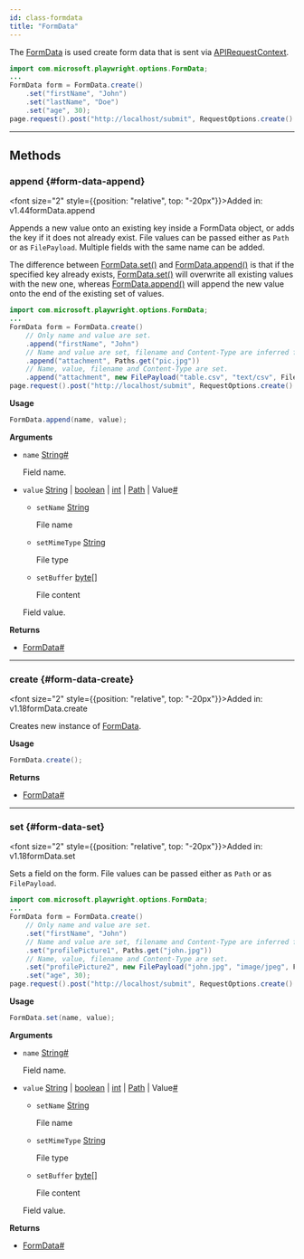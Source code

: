 ```yaml
---
id: class-formdata
title: "FormData"
---
```



The [FormData] is used create form data that is sent via [APIRequestContext].

```java
import com.microsoft.playwright.options.FormData;
...
FormData form = FormData.create()
    .set("firstName", "John")
    .set("lastName", "Doe")
    .set("age", 30);
page.request().post("http://localhost/submit", RequestOptions.create().setForm(form));
```


---

## Methods

### append {#form-data-append}

<font size="2" style={{position: "relative", top: "-20px"}}>Added in: v1.44</font><x-search>formData.append</x-search>

Appends a new value onto an existing key inside a FormData object, or adds the key if it does not already exist. File values can be passed either as `Path` or as `FilePayload`. Multiple fields with the same name can be added.

The difference between [FormData.set()](/api/class-formdata.mdx#form-data-set) and [FormData.append()](/api/class-formdata.mdx#form-data-append) is that if the specified key already exists, [FormData.set()](/api/class-formdata.mdx#form-data-set) will overwrite all existing values with the new one, whereas [FormData.append()](/api/class-formdata.mdx#form-data-append) will append the new value onto the end of the existing set of values.

```java
import com.microsoft.playwright.options.FormData;
...
FormData form = FormData.create()
    // Only name and value are set.
    .append("firstName", "John")
    // Name and value are set, filename and Content-Type are inferred from the file path.
    .append("attachment", Paths.get("pic.jpg"))
    // Name, value, filename and Content-Type are set.
    .append("attachment", new FilePayload("table.csv", "text/csv", Files.readAllBytes(Paths.get("my-tble.csv"))));
page.request().post("http://localhost/submit", RequestOptions.create().setForm(form));
```

**Usage**

```java
FormData.append(name, value);
```

**Arguments**
- `name` [String]<a aria-hidden="true" tabIndex="-1" class="list-anchor-link" id="form-data-append-option-name"/><a href="#form-data-append-option-name" class="list-anchor">#</a>
  
  Field name.
- `value` [String] | [boolean] | [int] | [Path] | Value<a aria-hidden="true" tabIndex="-1" class="list-anchor-link" id="form-data-append-option-value"/><a href="#form-data-append-option-value" class="list-anchor">#</a>
  - `setName` [String]
    
    File name
  - `setMimeType` [String]
    
    File type
  - `setBuffer` [byte&#91;&#93;]
    
    File content
  
  Field value.

**Returns**
- [FormData]<a aria-hidden="true" tabIndex="-1" class="list-anchor-link" id="form-data-append-return"/><a href="#form-data-append-return" class="list-anchor">#</a>

---

### create {#form-data-create}

<font size="2" style={{position: "relative", top: "-20px"}}>Added in: v1.18</font><x-search>formData.create</x-search>

Creates new instance of [FormData].

**Usage**

```java
FormData.create();
```

**Returns**
- [FormData]<a aria-hidden="true" tabIndex="-1" class="list-anchor-link" id="form-data-create-return"/><a href="#form-data-create-return" class="list-anchor">#</a>

---

### set {#form-data-set}

<font size="2" style={{position: "relative", top: "-20px"}}>Added in: v1.18</font><x-search>formData.set</x-search>

Sets a field on the form. File values can be passed either as `Path` or as `FilePayload`.

```java
import com.microsoft.playwright.options.FormData;
...
FormData form = FormData.create()
    // Only name and value are set.
    .set("firstName", "John")
    // Name and value are set, filename and Content-Type are inferred from the file path.
    .set("profilePicture1", Paths.get("john.jpg"))
    // Name, value, filename and Content-Type are set.
    .set("profilePicture2", new FilePayload("john.jpg", "image/jpeg", Files.readAllBytes(Paths.get("john.jpg"))))
    .set("age", 30);
page.request().post("http://localhost/submit", RequestOptions.create().setForm(form));
```

**Usage**

```java
FormData.set(name, value);
```

**Arguments**
- `name` [String]<a aria-hidden="true" tabIndex="-1" class="list-anchor-link" id="form-data-set-option-name"/><a href="#form-data-set-option-name" class="list-anchor">#</a>
  
  Field name.
- `value` [String] | [boolean] | [int] | [Path] | Value<a aria-hidden="true" tabIndex="-1" class="list-anchor-link" id="form-data-set-option-value"/><a href="#form-data-set-option-value" class="list-anchor">#</a>
  - `setName` [String]
    
    File name
  - `setMimeType` [String]
    
    File type
  - `setBuffer` [byte&#91;&#93;]
    
    File content
  
  Field value.

**Returns**
- [FormData]<a aria-hidden="true" tabIndex="-1" class="list-anchor-link" id="form-data-set-return"/><a href="#form-data-set-return" class="list-anchor">#</a>


[APIRequest]: /api/class-apirequest.mdx "APIRequest"
[APIRequestContext]: /api/class-apirequestcontext.mdx "APIRequestContext"
[APIResponse]: /api/class-apiresponse.mdx "APIResponse"
[APIResponseAssertions]: /api/class-apiresponseassertions.mdx "APIResponseAssertions"
[Browser]: /api/class-browser.mdx "Browser"
[BrowserContext]: /api/class-browsercontext.mdx "BrowserContext"
[BrowserType]: /api/class-browsertype.mdx "BrowserType"
[CDPSession]: /api/class-cdpsession.mdx "CDPSession"
[Clock]: /api/class-clock.mdx "Clock"
[ConsoleMessage]: /api/class-consolemessage.mdx "ConsoleMessage"
[Dialog]: /api/class-dialog.mdx "Dialog"
[Download]: /api/class-download.mdx "Download"
[ElementHandle]: /api/class-elementhandle.mdx "ElementHandle"
[FileChooser]: /api/class-filechooser.mdx "FileChooser"
[FormData]: /api/class-formdata.mdx "FormData"
[Frame]: /api/class-frame.mdx "Frame"
[FrameLocator]: /api/class-framelocator.mdx "FrameLocator"
[JSHandle]: /api/class-jshandle.mdx "JSHandle"
[Keyboard]: /api/class-keyboard.mdx "Keyboard"
[Locator]: /api/class-locator.mdx "Locator"
[LocatorAssertions]: /api/class-locatorassertions.mdx "LocatorAssertions"
[Mouse]: /api/class-mouse.mdx "Mouse"
[Page]: /api/class-page.mdx "Page"
[PageAssertions]: /api/class-pageassertions.mdx "PageAssertions"
[Playwright]: /api/class-playwright.mdx "Playwright"
[PlaywrightAssertions]: /api/class-playwrightassertions.mdx "PlaywrightAssertions"
[PlaywrightException]: /api/class-playwrightexception.mdx "PlaywrightException"
[Request]: /api/class-request.mdx "Request"
[RequestOptions]: /api/class-requestoptions.mdx "RequestOptions"
[Response]: /api/class-response.mdx "Response"
[Route]: /api/class-route.mdx "Route"
[Selectors]: /api/class-selectors.mdx "Selectors"
[TimeoutError]: /api/class-timeouterror.mdx "TimeoutError"
[Touchscreen]: /api/class-touchscreen.mdx "Touchscreen"
[Tracing]: /api/class-tracing.mdx "Tracing"
[Video]: /api/class-video.mdx "Video"
[WebError]: /api/class-weberror.mdx "WebError"
[WebSocket]: /api/class-websocket.mdx "WebSocket"
[WebSocketFrame]: /api/class-websocketframe.mdx "WebSocketFrame"
[WebSocketRoute]: /api/class-websocketroute.mdx "WebSocketRoute"
[Worker]: /api/class-worker.mdx "Worker"
[Element]: https://developer.mozilla.org/en-US/docs/Web/API/element "Element"
[EvaluationArgument]: /evaluating.mdx#evaluation-argument "EvaluationArgument"
[Promise]: https://developer.mozilla.org/en-US/docs/Web/JavaScript/Reference/Global_Objects/Promise "Promise"
[iterator]: https://developer.mozilla.org/en-US/docs/Web/JavaScript/Reference/Iteration_protocols "Iterator"
[origin]: https://developer.mozilla.org/en-US/docs/Glossary/Origin "Origin"
[selector]: https://developer.mozilla.org/en-US/docs/Web/CSS/CSS_Selectors "selector"
[Serializable]: https://developer.mozilla.org/en-US/docs/Web/JavaScript/Reference/Global_Objects/JSON/stringify#Description "Serializable"
[UIEvent.detail]: https://developer.mozilla.org/en-US/docs/Web/API/UIEvent/detail "UIEvent.detail"
[UnixTime]: https://en.wikipedia.org/wiki/Unix_time "Unix Time"
[xpath]: https://developer.mozilla.org/en-US/docs/Web/XPath "xpath"

[boolean]: https://docs.oracle.com/javase/tutorial/java/nutsandbolts/datatypes.html "boolean"
[byte&#91;&#93;]: https://docs.oracle.com/javase/tutorial/java/nutsandbolts/datatypes.html "byte[]"
[Consumer]: https://docs.oracle.com/javase/8/docs/api/java/util/function/Consumer.html "Consumer"
[Date]: https://docs.oracle.com/javase/8/docs/api/java/util/Date.html "Date"
[double]: https://docs.oracle.com/javase/tutorial/java/nutsandbolts/datatypes.html "double"
[InputStream]: https://docs.oracle.com/javase/8/docs/api/java/io/InputStream.html "InputStream"
[int]: https://docs.oracle.com/javase/tutorial/java/nutsandbolts/datatypes.html "int"
[long]: https://docs.oracle.com/javase/tutorial/java/nutsandbolts/datatypes.html "long"
[JsonObject]: https://www.javadoc.io/doc/com.google.code.gson/gson/latest/com.google.gson/com/google/gson/JsonObject.html "JsonObject"
[List]: https://docs.oracle.com/javase/8/docs/api/java/util/List.html "List"
[Map]: https://docs.oracle.com/javase/8/docs/api/java/util/Map.html "Map"
[null]: https://docs.oracle.com/javase/specs/jls/se8/html/jls-3.html#jls-3.10.7 "null"
[Object]: https://docs.oracle.com/javase/8/docs/api/java/lang/Object.html "Object"
[Path]: https://docs.oracle.com/javase/8/docs/api/java/nio/file/Path.html "Path"
[Pattern]: https://docs.oracle.com/javase/8/docs/api/java/util/regex/Pattern.html "Pattern"
[Predicate]: https://docs.oracle.com/javase/8/docs/api/java/util/function/Predicate.html "Predicate"
[void]: https://docs.oracle.com/javase/tutorial/java/javaOO/methods.html "void"
[Runnable]: https://docs.oracle.com/javase/8/docs/api/java/lang/Runnable.html "Runnable"
[RuntimeException]: https://docs.oracle.com/javase/8/docs/api/java/lang/RuntimeException.html "RuntimeException"
[String]: https://docs.oracle.com/javase/8/docs/api/java/lang/String.html "String"

[all available image tags]: https://mcr.microsoft.com/en-us/product/playwright/java/about "all available image tags"
[Microsoft Artifact Registry]: https://mcr.microsoft.com/en-us/product/playwright/java/about "Microsoft Artifact Registry"
[Dockerfile.noble]: https://github.com/microsoft/playwright-java/blob/main/utils/docker/Dockerfile.noble "Dockerfile.noble"
